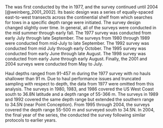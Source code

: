 ### \acrlong{s-tri}

The \gls{s-tri} was first conducted by the \gls{afsc} in 1977, and the survey continued until 2004 [@weinberg_2001_2002].
Its basic design was a series of equally-spaced east-to-west transects across the continential shelf from which searches for tows in a specific depth range were initiated.
The survey design changed slightly over time.
In general, all of the surveys were conducted in the mid summer through early fall.
The 1977 survey was conducted from early July through late September.
The surveys from 1980 through 1989 were conducted from mid-July to late September.
The 1992 survey was conducted from mid July through early October.
The 1995 survey was conducted from early June through late August.
The 1998 survey was conducted from early June through early August.
Finally, the 2001 and 2004 surveys were conducted from May to July.

Haul depths ranged from 91-457 m during the 1977 survey with no hauls shallower than 91 m.
Due to haul performance issues and truncated sampling with respect to depth, the data from 1977 were omitted from this analysis.
The surveys in 1980, 1983, and 1986 covered the US West Coast south to 36.8\textdegree N latitude and a depth range of 55-366 m.
The surveys in 1989 and 1992 covered the same depth range but extended the southern range to 34.5\textdegree N (near Point Conception).
From 1995 through 2004, the surveys covered the depth range 55-500 m and surveyed south to 34.5\textdegree N.
In 2004, the final year of the \gls{s-tri} series, the \gls{nwfsc} \gls{fram} conducted the survey following similar protocols to earlier years.
